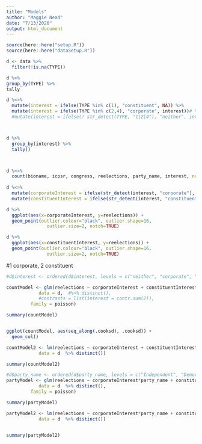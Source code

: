```yaml
---
title: "Models"
author: "Maggie Nead"
date: "7/13/2020"
output: html_document
---
```


```r
source(here::here("setup.R"))
source(here::here("dataSetup.R"))
```

```r
d <- data %>%
  filter(!is.na(TYPE))

d %>%
group_by(TYPE) %>%
tally

d %<>%
  mutate(interest = ifelse(TYPE %in% c(1), "constituent", NA)) %>%
  mutate(interest = ifelse(TYPE %in% c(2,4), "corporate", interest))# %>%
  #mutate(interest = ifelse(! str_detect(TYPE, "1|2|4"), "neither", interest))



d %>%
  group_by(interest) %>%
  tally()



d %<>%
  count(bioname, icpsr, congress, reelections, party_name, interest, name = "lettersPerInterest")
 
d %<>% 
  mutate(corporateInterest = ifelse(str_detect(interest, "corporate"), lettersPerInterest, 0)) %>%
  mutate(constituentInterest = ifelse(str_detect(interest, "constituent"), lettersPerInterest, 0))


```

```r
d %>%
  ggplot(aes(x=corporateInterest, y=reelections)) + 
  geom_point(outlier.colour="black", outlier.shape=16,
               outlier.size=2, notch=TRUE) 

d %>%
  ggplot(aes(x=constituentInterest, y=reelections)) + 
  geom_point(outlier.colour="black", outlier.shape=16,
               outlier.size=2, notch=TRUE) 

```


#1 corporate, 2 constituent
```r
#d$interest <- ordered(d$interest, levels = c("neither", "corporate", "constituent"))

countModel <- glm(reelections ~ corporateInterest + constituentInterest, 
            data = d,  #%>% distinct(), 
            #contrasts = list(interest = contr.sum(2)),
         family = poisson)  

summary(countModel)


ggplot(countModel, aes(seq_along(.cooksd), .cooksd)) +
  geom_col()

```


```r
countModel2 <- lm(reelections ~ corporateInterest + constituentInterest, 
            data = d  %>% distinct())  

summary(countModel2)
```


```r
#d$party_name <- ordered(d$party_name, levels = c("Independent", "Democratic", "Republican"))
partyModel <- glm(reelections ~ corporateInterest*party_name + constituentInterest*party_name, 
            data = d  %>% distinct(), 
         family = poisson)  

summary(partyModel)
```


```r
partyModel2 <- lm(reelections ~ corporateInterest*party_name + constituentInterest*party_name, 
            data = d  %>% distinct())  


summary(partyModel2)


```



